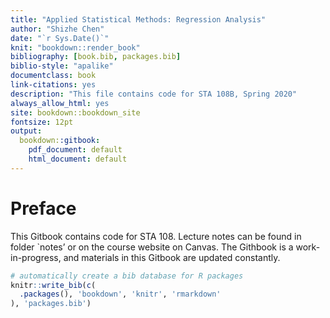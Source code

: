 ```yaml
---
title: "Applied Statistical Methods: Regression Analysis"
author: "Shizhe Chen"
date: "`r Sys.Date()`"
knit: "bookdown::render_book"
bibliography: [book.bib, packages.bib]
biblio-style: "apalike"
documentclass: book
link-citations: yes
description: "This file contains code for STA 108B, Spring 2020"
always_allow_html: yes
site: bookdown::bookdown_site
fontsize: 12pt
output: 
  bookdown::gitbook:
    pdf_document: default
    html_document: default
---
```


# Preface {-#pre}

This Gitbook contains code for STA 108. Lecture notes can be found in folder `notes' or on the course website on Canvas. The Githbook is a work-in-progress, and materials in this Gitbook are updated constantly. 

```r
# automatically create a bib database for R packages
knitr::write_bib(c(
  .packages(), 'bookdown', 'knitr', 'rmarkdown'
), 'packages.bib')
```
